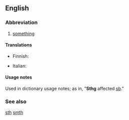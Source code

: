 ==English==

===Abbreviation===
{{rfc-header|Abbreviation}}
{{head|en|abbreviation}}

# {{lb|en|internet slang}} [[something]]

====Translations====
{{trans-top|something}}
* Finnish: {{t|fi|jtkn}}
{{trans-mid}}
* Italian: {{t+|it|qlcs|m}}
{{trans-bottom}}

====Usage notes====
Used in dictionary usage notes; as in, "'''Sthg''' affected [[sb]]."

===See also===
[[sth]]  
[[smth]]